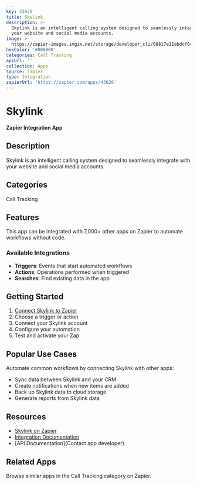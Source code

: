 ```yaml
---
key: 43626
title: Skylink
description: >-
  Skylink is an intelligent calling system designed to seamlessly integrate with
  your website and social media accounts.
image: >-
  https://zapier-images.imgix.net/storage/developer_cli/68817e11abdcf64d5fbbd9587a3306d3.png?auto=format%2Ccompress&ixlib=python-3.0.0&q=50
hexColor: '#000000'
categories: Call Tracking
apiUrl: ''
collection: Apps
source: zapier
type: Integration
zapierUrl: 'https://zapier.com/apps/43626'
---
```

# Skylink

**Zapier Integration App**

## Description

Skylink is an intelligent calling system designed to seamlessly integrate with your website and social media accounts.

## Categories

Call Tracking

## Features

This app can be integrated with 7,000+ other apps on Zapier to automate workflows without code.

### Available Integrations

- **Triggers**: Events that start automated workflows
- **Actions**: Operations performed when triggered
- **Searches**: Find existing data in the app

## Getting Started

1. [Connect Skylink to Zapier](https://zapier.com/apps/43626)
2. Choose a trigger or action
3. Connect your Skylink account
4. Configure your automation
5. Test and activate your Zap

## Popular Use Cases

Automate common workflows by connecting Skylink with other apps:

- Sync data between Skylink and your CRM
- Create notifications when new items are added
- Back up Skylink data to cloud storage
- Generate reports from Skylink data

## Resources

- [Skylink on Zapier](https://zapier.com/apps/43626)
- [Integration Documentation](https://zapier.com/apps/43626/integrations)
- [API Documentation](Contact app developer)

## Related Apps

Browse similar apps in the Call Tracking category on Zapier.
